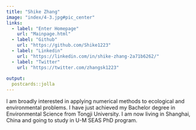 ```yaml
---
title: "Shike Zhang"
image: "index/4-3.jpg#pic_center"
links:
  - label: "Enter Homepage"
    url: "Mainpage.html"
  - label: "Github"
    url: "https://github.com/Shike1223"
  - label: "Linkedin"
    url: "https://linkedin.com/in/shike-zhang-2a71b6262/"
  - label: "Twitter"
    url: "https://twitter.com/zhangsk1223"
    
output:
  postcards::jolla
---
```

 
I am broadly interested in applying numerical methods to ecological and
environmental problems. I have just achieved my Bachelor degree in Environmental
Science from Tongji University. I am now living in Shanghai, China and going to 
study in U-M SEAS PhD program.

<!--ChatBox Starts-->
 <script src="https://formspree.io/js/formbutton-v1.min.js" defer></script>
  <script>
    window.formbutton=window.formbutton||function(){(formbutton.q=formbutton.q||[]).push(arguments)};
    formbutton("create", {fields: [{
      name: "name",
      type: "text",
      label: "Your Name",
      required: true,
    },
    {
      name: "email",
      type: "email",
      label: "Your Email",
      required: true
    },
    {
      name: "Message",
      type: "textarea"
    },
    {
      type: "submit"
    }],
    styles: {
      fontFamily:'"Lato", sans-serif',
      button: {
        background: "#000000"
      },
      description: {
        background: "#000000"
      },
      title: {
        background: "#000000",
        letterSpacing: "0.05em",
        textTransform: "uppercase"
      }
    },
    description: "I'll get back to you as soon as possible.",
    action: "https://formspree.io/xnqwkyad"})
  </script>
  <!--ChatBox Ends-->